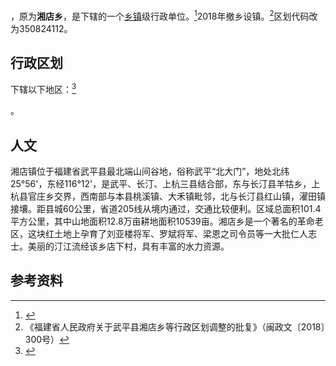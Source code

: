 {{中国乡级行政区|35/08/24/209/000}}

'''{{PAGENAMEBASE}}'''，原为'''湘店乡'''，是{{PRC admin/fullname|35/08/24/209/000|3}}下辖的一个[[乡镇|乡镇]]级行政单位。<ref>{{PRC admin/ref sgc|{{PRC admin/parent|35/08/24/209/000}}}}</ref>2018年撤乡设镇。<ref>《福建省人民政府关于武平县湘店乡等行政区划调整的批复》（闽政文〔2018〕300号）</ref>区划代码改为350824112。

== 行政区划 ==
{{PAGENAMEBASE}}下辖以下地区：<ref>{{PRC admin/ref sgc|35/08/24/209/000}}</ref>

{{PRC admin/children|35/08/24/209/000}}。

== 人文 ==
湘店镇位于福建省武平县最北端山间谷地，俗称武平“北大门”，地处北纬25°56'，东经116°12'，是武平、长汀、上杭三县结合部，东与长汀县羊牯乡，上杭县官庄乡交界，西南部与本县桃溪镇、大禾镇毗邻，北与长汀县红山镇，濯田镇接壤。距县城60公里，省道205线从境内通过，交通比较便利。区域总面积101.4平方公里，其中山地面积12.8万亩耕地面积10539亩。湘店乡是一个著名的革命老区，这块红土地上孕育了刘亚楼将军、罗斌将军、梁恩之司令员等一大批仁人志士。美丽的汀江流经该乡店下村，具有丰富的水力资源。

== 参考资料 ==
{{reflist}}

{{PRC admin/navcat|35/08/24/209/000}}